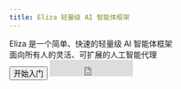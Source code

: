 ---
title: Eliza 轻量级 AI 智能体框架
---


<div className="container mx-auto my-32 px-8 max-w-[1140px] 2xl:max-w-[1320px] flex flex-col gap-24">
  <div className="grid grid-cols-1 lg:grid-cols-2 place-content-center gap-8">
    <div className="flex flex-col gap-6 text-center lg:text-start">
      <div className="text-4xl font-bold leading-relaxed">
        Eliza 是一个简单、快速的<span
        className="bg-gradient-to-b from-[#ffa600] to-[#ff6f00] bg-clip-text text-transparent">轻量级 AI 智能体</span>框架
      </div>
      <div className="text-xl">
        面向所有人的灵活、可扩展的人工智能代理
      </div>
      <div className="flex justify-center lg:justify-start items-center gap-4">
        <Link href="./eliza/intro">
          <Button
            className="bg-orange-500 text-xl px-8 h-16 font-bold bg-gradient-to-b from-[#f98c13] to-[#ffa600]">开始入门</Button>
        </Link>
        <iframe src="https://ghbtns.com/github-btn.html?user=elizaOS&repo=eliza&type=star&count=true&size=large"
                style={{ colorScheme: 'none' }}
                frameborder="0"
                width="150"
                height="30" />
      </div>
    </div>

    <div className="relative flex justify-center items-center">
      <NextImage src={ai16zImg} alt="ai16z"
                 className="absolute blur-lg rounded-[45%] top-1/2 left-1/2 -translate-x-1/2 -translate-y-1/2 z-[-1]"
      />
      <div className="relative rounded-lg px-6 py-4 bg-slate-900">
        <code className="font-mono text-white">{`npm install @ai16z/eliza`}</code>
      </div>
    </div>
  </div>

  <div className="grid grid-cols-1 sm:grid-cols-2 md:grid-cols-3 gap-16">
    <div className="col-span-1">
      <span className="text-3xl inline-block mb-2">🤖</span>
      <h3 className="text-xl font-semibold light:text-gray-800 mb-4">多智能体框架</h3>
      <p className="light:text-gray-600">构建并部署在 Discord、Twitter 和 Telegram 等平台上具有一致个性的<strong
        className="font-bold">自主人工智能智能体</strong>。全面支持语音、文本和媒体交互。</p>
    </div>
    <div className="col-span-1">
      <span className="text-3xl inline-block mb-2">🧠</span>
      <h3 className="text-xl font-semibold light:text-gray-800 mb-4">高级功能</h3>
      <p className="light:text-gray-600">内置检索增强生成（RAG）内存系统、文档处理、媒体分析以及自主交易功能。支持多种人工智能模型，包括
        Llama、GPT-4 和 Claude。</p>
    </div>
    <div className="col-span-1">
      <span className="text-3xl inline-block mb-2">🔌</span>
      <h3 className="text-xl font-semibold light:text-gray-800 mb-4">可扩展性设计</h3>
      <p className="light:text-gray-600">通过<b className="font-bold">模块化插件系统</b>创建自定义操作、添加新的平台集成并扩展功能。完整的
        TypeScript 支持。</p>
    </div>
  </div>
</div>
